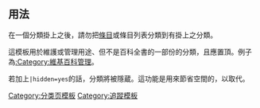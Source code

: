 <includeonly><!-- 在這裡加入模板的保護標識 --></includeonly><noinclude>{{Documentation subpage}}</noinclude>
<!-- 在本行下編輯模板說明 -->

==用法==
在一個分類掛上{{tlx|Wikipedia category}}之後，請勿把[[Wikipedia:什么是条目|條目]]或條目列表分類到有掛上{{tlx|Wikipedia category}}之分類。

這模板用於維護或管理用途、但不是百科全書的一部份的分類，且應置頂。例子為[[:Category:維基百科管理]]。

若加上<code>|hidden=yes</code>的話，分類將被隱蔵。這功能是用來節省空間的，以取代{{tl|Hiddencat}}。

{{namespace category}}

<includeonly>
<!-- 本行下加入模板的分類 -->
[[Category:分类页模板]]
[[Category:追蹤模板]]
</includeonly>